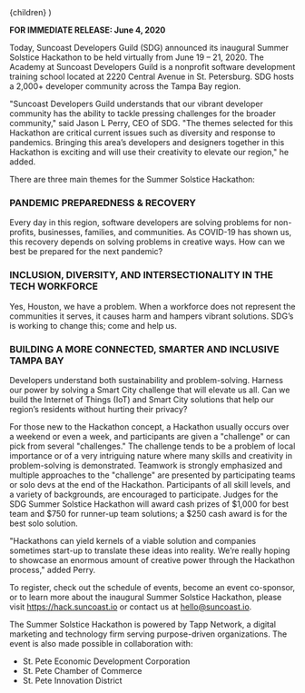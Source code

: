 
  <PressLayout title="SDG Summer Solstice Hackathon: Celebrating the Resilient Spirit of Developers and Tampa Bay">
    {children}
  </PressLayout>
)

**FOR IMMEDIATE RELEASE: June 4, 2020**

Today, Suncoast Developers Guild (SDG) announced its inaugural Summer Solstice Hackathon to be held virtually from June 19 – 21, 2020. The Academy at Suncoast Developers Guild is a nonprofit software development training school located at 2220 Central Avenue in St. Petersburg. SDG hosts a 2,000+ developer community across the Tampa Bay region.

"Suncoast Developers Guild understands that our vibrant developer community has the ability to tackle pressing challenges for the broader community," said Jason L Perry, CEO of SDG. "The themes selected for this Hackathon are critical current issues such as diversity and response to pandemics. Bringing this area’s developers and designers together in this Hackathon is exciting and will use their creativity to elevate our region," he added.

There are three main themes for the Summer Solstice Hackathon:

### PANDEMIC PREPAREDNESS & RECOVERY

Every day in this region, software developers are solving problems for non-profits, businesses, families, and communities. As COVID-19 has shown us, this recovery depends on solving problems in creative ways. How can we best be prepared for the next pandemic?

### INCLUSION, DIVERSITY, AND INTERSECTIONALITY IN THE TECH WORKFORCE

Yes, Houston, we have a problem. When a workforce does not represent the communities it serves, it causes harm and hampers vibrant solutions. SDG’s is working to change this; come and help us.

### BUILDING A MORE CONNECTED, SMARTER AND INCLUSIVE TAMPA BAY

Developers understand both sustainability and problem-solving. Harness our power by solving a Smart City challenge that will elevate us all. Can we build the Internet of Things (IoT) and Smart City solutions that help our region’s residents without hurting their privacy?

For those new to the Hackathon concept, a Hackathon usually occurs over a weekend or even a week, and participants are given a "challenge" or can pick from several "challenges." The challenge tends to be a problem of local importance or of a very intriguing nature where many skills and creativity in problem-solving is demonstrated. Teamwork is strongly emphasized and multiple approaches to the "challenge" are presented by participating teams or solo devs at the end of the Hackathon. Participants of all skill levels, and a variety of backgrounds, are encouraged to participate. Judges for the SDG Summer Solstice Hackathon will award cash prizes of $1,000 for best team and $750 for runner-up team solutions; a \$250 cash award is for the best solo solution.

"Hackathons can yield kernels of a viable solution and companies sometimes start-up to translate these ideas into reality. We’re really hoping to showcase an enormous amount of creative power through the Hackathon process," added Perry.

<!-- <div className="columns">
  <div className="column is-one-quarter">

![](./assets/matt-cooke.jpg)

  </div>
  <div className="column">

> QUOTE
>
> &mdash; **FROM SOMEONE**, SOMEWHERE

  </div>
</div> -->

To register, check out the schedule of events, become an event co-sponsor, or to learn more about the inaugural Summer Solstice Hackathon, please visit https://hack.suncoast.io or contact us at hello@suncoast.io.

The Summer Solstice Hackathon is powered by Tapp Network, a digital marketing and technology firm serving purpose-driven organizations. The event is also made possible in collaboration with:

- St. Pete Economic Development Corporation
- St. Pete Chamber of Commerce
- St. Pete Innovation District
